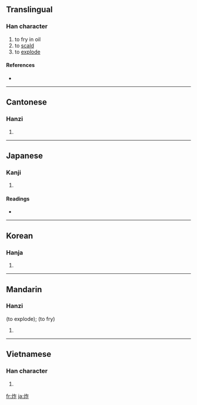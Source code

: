 ==Translingual==

===Han character===
{{Han char|rn=86|rad=火|as=05|sn=9|four=9881<sub>1</sub>|canj=火人尸 (FOS)}}

# to fry in oil
# to [[scald]]
# to [[explode]]

====References====
* {{Han ref|kx=0669.101|dkj=18979|dj=1078.140|hdz=32196.010|uh=70B8|ud=28856|bh=ACB5|bd=44213}}

----

==Cantonese==

===Hanzi===
{{yue-hanzi|jyut=|y=ja3}}

# {{defn|Cantonese|sort=火05}}

----

==Japanese==

===Kanji===
{{ja-kanji|grade=|rs=火05}}

# {{defn|Japanese}}

====Readings====
* {{ja-readings|on=[[さく]] (saku), [[さ]] (sa), [[さつ]] (satsu)|kun=[[あげる]] (ageru)}}

----

==Korean==

===Hanja===
{{ko-hanja|hangeul=작|eumhun=|rv=jak|mr=chak|y=cak}}

# {{defn|Korean|sort=火05}}

----

==Mandarin==

===Hanzi===
{{cmn-hanzi|pin=[[zhà]] ([[zha4]])|wg=cha<sup>4</sup>}} (to explode); {{cmn-hanzi|pin=[[zhá]] ([[zha2]])|wg=cha<sup>2</sup>}} (to fry)

# {{defn|Mandarin|sort=火05}}

----

==Vietnamese==

===Han character===
{{vi-hantu|[[tạc]]|rs=火05}}

# {{defn|Vietnamese|sort=火05}}

[[fr:炸]]
[[ja:炸]]